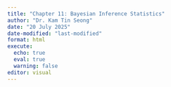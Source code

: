 ```yaml
---
title: "Chapter 11: Bayesian Inference Statistics"
author: "Dr. Kam Tin Seong"
date: "20 July 2025"
date-modified: "last-modified"
format: html
execute:
  echo: true
  eval: true
  warning: false
editor: visual
---
```

